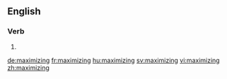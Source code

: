 ==English==

===Verb===
{{head|en|present participle}}

# {{present participle of|maximize|lang=en}}

[[de:maximizing]]
[[fr:maximizing]]
[[hu:maximizing]]
[[sv:maximizing]]
[[vi:maximizing]]
[[zh:maximizing]]